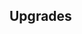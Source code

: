 {{Building
| name = Dragon Hatchery
| image = N/A
| category = {{BuildingCategory|category=Elite Barracks}}
| cycle = 25s
| capacity = 2
| produce_per_cycle = 1 {{UnitLink|name=Flour Dragon}}
| consume_per_cycle = 40 {{RessourceIcon|type=flour}}
| build_cost = 50 {{RessourceIcon|type=gold}}, 120 {{RessourceIcon|type=wood}}, 160 {{RessourceIcon|type=flour}}
| description = Produces Flour Dragons.
}}

== Upgrades ==
{{Upgrade
| name = Production Speed
| description = Boosts production by 70%.
}}
{{Upgrade
| name = HP and Attack Speed
| description = Increases Flour Dragons' HP and attack speed by 30%.
}}
{{Upgrade
| name = Dragons' Capacity
| description = Increases capacity by 2.
}}